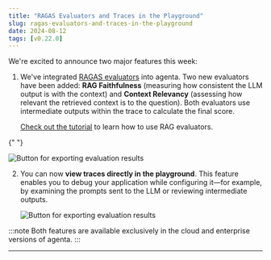 ```yaml
---
title: "RAGAS Evaluators and Traces in the Playground"
slug: ragas-evaluators-and-traces-in-the-playground
date: 2024-08-12
tags: [v0.22.0]
---
```







We're excited to announce two major features this week:

1. We've integrated [RAGAS evaluators](https://docs.ragas.io/) into agenta. Two new evaluators have been added: **RAG Faithfulness** (measuring how consistent the LLM output is with the context) and **Context Relevancy** (assessing how relevant the retrieved context is to the question). Both evaluators use intermediate outputs within the trace to calculate the final score.

   [Check out the tutorial](/evaluation/evaluators/rag-evaluators) to learn how to use RAG evaluators.

{" "}

<div>
  <Image
    img={require("/images/changelog/rag_faithfulness.png")}
    alt="Button for exporting evaluation results"
    style={{
      display: "block",
      margin: "20px auto",
      textAlign: "center",
    }}
  />
</div>

2. You can now **view traces directly in the playground**. This feature enables you to debug your application while configuring it—for example, by examining the prompts sent to the LLM or reviewing intermediate outputs.

   <div>
     <Image
       img={require("/images/changelog/trace_in_playground.png")}
       alt="Button for exporting evaluation results"
    style={{
      display: "block",
      margin: "20px auto",
      textAlign: "center",
    }}
     />
   </div>

:::note
Both features are available exclusively in the cloud and enterprise versions of agenta.
:::

---
